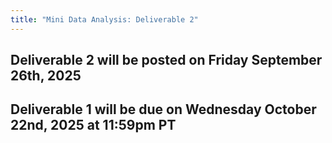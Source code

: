 ```yaml
---
title: "Mini Data Analysis: Deliverable 2"
---
```


## Deliverable 2 will be posted on Friday September 26th, 2025
## Deliverable 1 will be due on Wednesday October 22nd, 2025 at 11:59pm PT

